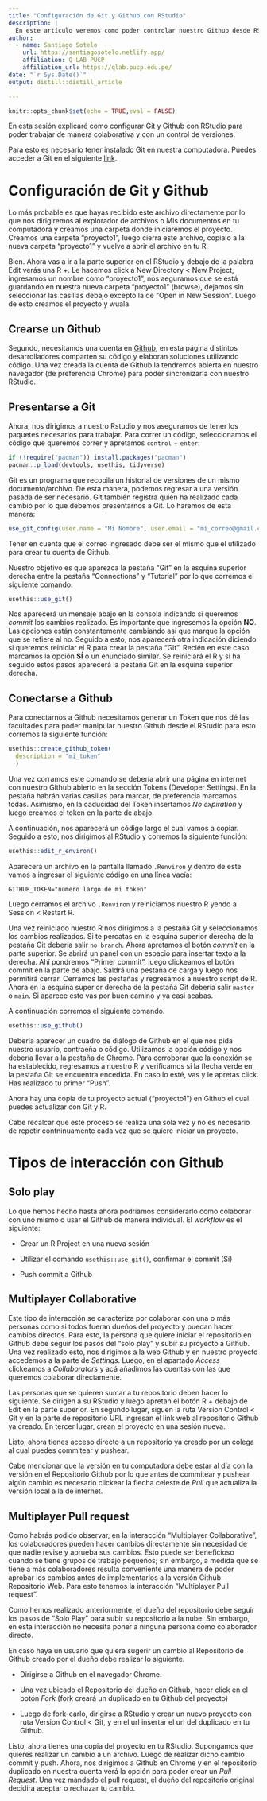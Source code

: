 ```yaml
---
title: "Configuración de Git y Github con RStudio"
description: |
  En este artículo veremos como poder controlar nuestro Github desde RStudio.
author:
  - name: Santiago Sotelo 
    url: https://santiagosotelo.netlify.app/
    affiliation: Q-LAB PUCP
    affiliation_url: https://qlab.pucp.edu.pe/
date: "`r Sys.Date()`"
output: distill::distill_article

---
```


```r
knitr::opts_chunk$set(echo = TRUE,eval = FALSE)
```

En esta sesión explicaré como configurar Git y Github con RStudio para poder trabajar de manera colaborativa y con un control de versiones.

Para esto es necesario tener instalado Git en nuestra computadora. Puedes acceder a Git en el siguiente [link](https://git-scm.com/downloads).

# Configuración de Git y Github

Lo más probable es que hayas recibido este archivo directamente por lo que nos dirigiremos al explorador de archivos o Mis documentos en tu computadora y creamos una carpeta donde iniciaremos el proyecto. Creamos una carpeta "proyecto1", luego cierra este archivo, copialo a la nueva carpeta "proyecto1" y vuelve a abrir el archivo en tu R.

Bien. Ahora vas a ir a la parte superior en el RStudio y debajo de la palabra Edit verás una R +. Le hacemos click a New Directory < New Project, ingresamos un nombre como "proyecto1", nos aeguramos que se está guardando en nuestra nueva carpeta "proyecto1" (browse), dejamos sin seleccionar las casillas debajo excepto la de "Open in New Session". Luego de esto creamos el proyecto y wuala.

## Crearse un Github

Segundo, necesitamos una cuenta en [Github](https://github.com/), en esta página distintos desarrolladores comparten su código y elaboran soluciones utilizando código. Una vez creada la cuenta de Github la tendremos abierta en nuestro navegador (de preferencia Chrome) para poder sincronizarla con nuestro RStudio.

## Presentarse a Git

Ahora, nos dirigimos a nuestro Rstudio y nos aseguramos de tener los paquetes necesarios para trabajar. Para correr un código, seleccionamos el código que queremos correr y apretamos `control` + `enter`:

```r
if (!require("pacman")) install.packages("pacman")
pacman::p_load(devtools, usethis, tidyverse)

```

Git es un programa que recopila un historial de versiones de un mismo documento/archivo. De esta manera, podemos regresar a una versión pasada de ser necesario. Git también registra quién ha realizado cada cambio por lo que debemos presentarnos a Git. Lo haremos de esta manera:

```r
use_git_config(user.name = "Mi Nombre", user.email = "mi_correo@gmail.com")

```

Tener en cuenta que el correo ingresado debe ser el mismo que el utilizado para crear tu cuenta de Github.

Nuestro objetivo es que aparezca la pestaña "Git" en la esquina superior derecha entre la pestaña "Connections" y "Tutorial" por lo que corremos el siguiente comando.

```r
usethis::use_git()
```

Nos aparecerá un mensaje abajo en la consola indicando si queremos *commit* los cambios realizado. Es importante que ingresemos la opción **NO**. Las opciones están constantemente cambiando así que marque la opción que se refiere al no. Seguido a esto, nos aparecerá otra indicación diciendo si queremos reiniciar el R para crear la pestaña "Git". Recién en este caso marcamos la opción **SÍ** o un enunciado similar. Se reiniciará el R y si ha seguido estos pasos aparecerá la pestaña Git en la esquina superior derecha.

## Conectarse a Github

Para conectarnos a Github necesitamos generar un Token que nos dé las facultades para poder manipular nuestro Github desde el RStudio para esto corremos la siguiente función:

```r
usethis::create_github_token(
  description = "mi_token"
  )

```

Una vez corramos este comando se debería abrir una página en internet con nuestro Github abierto en la sección Tokens (Developer Settings). En la pestaña habrán varias casillas para marcar, de preferencia marcamos todas. Asimismo, en la caducidad del Token insertamos _No expiration_ y luego creamos el token en la parte de abajo.

A continuación, nos aparecerá un código largo el cual vamos a copiar. Seguido a esto, nos dirigimos al RStudio y corremos la siguiente función:

```r
usethis::edit_r_environ()

```

Aparecerá un archivo en la pantalla llamado `.Renviron` y dentro de este vamos a ingresar el siguiente código en una línea vacía:

`GITHUB_TOKEN="número largo de mi token"`

Luego cerramos el archivo `.Renviron` y reiniciamos nuestro R yendo a Session < Restart R.

Una vez reiniciado nuestro R nos dirigimos a la pestaña Git y seleccionamos los cambios realizados. Si te percatas en la esquina superior derecha de la pestaña Git debería salir `no branch`. Ahora apretamos el botón _commit_ en la parte superior. Se abrirá un panel con un espacio para insertar texto a la derecha. Ahí pondremos "Primer commit", luego clickeamos el botón commit en la parte de abajo. Saldrá una pestaña de carga y luego nos permitirá cerrar. Cerramos las pestañas y regresamos a nuestro script de R. Ahora en la esquina superior derecha de la pestaña Git debería salir `master` o `main`. Si aparece esto vas por buen camino y ya casi acabas.

A continuación corremos el siguiente comando.

```r
usethis::use_github()

```

Debería aparecer un cuadro de diálogo de Github en el que nos pida nuestro usuario, contraeña o código. Utilizamos la opción código y nos debería llevar a la pestaña de Chrome. Para corroborar que la conexión se ha establecido, regresamos a nuestro R y verificamos si la flecha verde en la pestaña Git se encuentra encedida. En caso lo esté, vas y le apretas click. Has realizado tu primer "Push". 

Ahora hay una copia de tu proyecto actual ("proyecto1") en Github el cual puedes actualizar con Git y R.

Cabe recalcar que este proceso se realiza una sola vez y no es necesario de repetir contninuamente cada vez que se quiere iniciar un proyecto.

# Tipos de interacción con Github

## Solo play

Lo que hemos hecho hasta ahora podríamos considerarlo como colaborar con uno mismo o usar el Github de manera individual. El *workflow* es el siguiente:

- Crear un R Project en una nueva sesión

- Utilizar el comando `usethis::use_git()`, confirmar el commit (Sí)

- Push commit a Github

## Multiplayer Collaborative

Este tipo de interacción se caracteriza por colaborar con una o más personas como si todos fueran dueños del proyecto y puedan hacer cambios directos. Para esto, la persona que quiere iniciar el repositorio en Github debe seguir los pasos del "solo play" y subir su proyecto a Github. Una vez realizado esto, nos dirigimos a la web Github y en nuestro proyecto accedemos a la parte de _Settings_. Luego, en el apartado _Access_ clickeamos a _Collaborators_ y acá añadimos las cuentas con las que queremos colaborar directamente.

Las personas que se quieren sumar a tu repositorio deben hacer lo siguiente. Se dirigen a su RStudio y luego apretan el botón R + debajo de Edit en la parte superior. En segundo lugar, siguen la ruta Version Control < Git y en la parte de repositorio URL ingresan el link web al repositorio Github ya creado. En tercer lugar, crean el proyecto en una sesión nueva.

Listo, ahora tienes acceso directo a un repositorio ya creado por un colega al cual puedes commitear y pushear.

Cabe mencionar que la versión en tu computadora debe estar al día con la versión en el Repositorio Github por lo que antes de commitear y pushear algún cambio es necesario clickear la flecha celeste de _Pull_ que actualiza la versión local a la de internet.

## Multiplayer Pull request

Como habrás podido observar, en la interacción "Multiplayer Collaborative", los colaboradores pueden hacer cambios directamente sin necesidad de que nadie revise y aprueba sus cambios. Esto puede ser beneficioso cuando se tiene grupos de trabajo pequeños; sin embargo, a medida que se tiene a más colaboradores resulta conveniente una manera de poder aprobar los cambios antes de implementarlos a la versión Github Repositorio Web. Para esto tenemos la interacción "Multiplayer Pull request".

Como hemos realizado anteriormente, el dueño del repositorio debe seguir los pasos de "Solo Play" para subir su repositorio a la nube. Sin embargo, en esta interacción no necesita poner a ninguna persona como colaborador directo.

En caso haya un usuario que quiera sugerir un cambio al Repositorio de Github creado por el dueño debe realizar lo siguiente.

- Dirigirse a Github en el navegador Chrome.

- Una vez ubicado el Repositorio del dueño en Github, hacer click en el botón _Fork_ (fork creará un duplicado en tu Github del proyecto)

- Luego de fork-earlo, dirigirse a RStudio y crear un nuevo proyecto con ruta Version Control < Git, y en el url insertar el url del duplicado en tu Github.

Listo, ahora tienes una copia del proyecto en tu RStudio. Supongamos que quieres realizar un cambio a un archivo. Luego de realizar dicho cambio commit y push. Ahora, nos dirigimos a Github en Chrome y en el repositorio duplicado en nuestra cuenta verá la opción para poder crear un _Pull Request_. Una vez mandado el pull request, el dueño del repositorio original decidirá aceptar o rechazar tu cambio.




